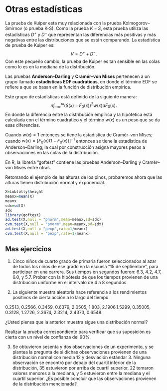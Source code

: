 # Otras estadísticas

La prueba de Kuiper esta muy relacionada con la prueba Kolmogorov–Smirnov (o prueba K-S). Como la prueba $K-S$, esta prueba utiliza las estadísticas $D^+$ y $D^-$ que representan las diferencias más positivas y más negativas entre las distribuciones que se están comparando. La estadística de prueba de Kuiper es:
$$V=D^+ + D^-.$$
Con este pequeño cambio, la prueba de Kuiper es tan sensible en las colas como lo es en la mediana de la distribución.

Las pruebas **Anderson–Darling** y **Cramér–von Mises** pertenecen a un grupo llamado **estadísticas EDF cuadráticas**, en donde el término EDF se refiere a que se basan en la función de distribución empírica. 

Este grupo de estadísticas está definido de la siguiente manera:
$$n\int_{-\infty}^{\infty}(S(x)-F_0(x))^2w(x)dF_0(x).$$
En donde la diferencia entre la distribución empírica y la hipótetica está calculada con el término cuadrático y el término $w(x)$ es un peso que se da esas diferencias.

Cuando $w(x)=1$ entonces se tiene la estadística de Cramér–von Mises; cuando $w(x)=[F_0(x)(1-F_0(x))]^{-1}$ entonces se tiene la estadística de Anderson–Darling, la cual por construcción asigna mayores pesos a observaciones en las colas de la distribución.

En R, la libreria "goftest" contiene las pruebas Anderson–Darling y Cramér–von Mises entre otras.

Retomando el ejemplo de las alturas de los pinos, probaremos ahora que las alturas tienen distribución normal y exponencial.

```r
X=Loblolly$height
meanx=mean(X)
meanx
sdx=sd(X)
sdx
library(goftest)
ad.test(X,null = "pnorm",mean=meanx,sd=sdx)
cvm.test(X,null = "pnorm",mean=meanx,sd=sdx)
ad.test(X,null = "pexp",rate=1/meanx)
cvm.test(X,null = "pexp",rate=1/meanx)

```

## Mas ejercicios

1. Cinco niños de cuarto grado de primaria fueron seleccionados al azar de todos los niños de ese grado en la escuela "15 de septiembre", para participar en una carrera. Sus tiempos en segundos fueron: 6.3, 4.2, 4.7, 6.0, y 5.7. Probar con  la hipótesis de que los tiempos provienen de una distribución uniforme en el intervalo de 4 a 8 segundos. 

2. La siguiente muestra aleatoria hace referencia a los rendimientos positivos de cierta acción a lo largo del tiempo. 


0.2513, 0.2566, 0.3459, 0.6379, 2.0505, 1.803, 2.1906,1.5299, 
0.35005, 0.3128, 1.2726, 2.3674, 2.3214, 2.4373, 0.6548. 


¿Usted piensa que la anterior muestra sigue una distribución normal?

Realizar la prueba correspondiente para verificar que su suposición es cierta con un nivel de confianza del $90\%$. 

3. Se obtuvieron sesenta y dos observaciones de un experimento, y se plantea la pregunta de si dichas observaciones provienen de una distribución normal con media 12 y desviación estándar 3. Ninguna observación se encontró por debajo del cuartil inferior de la distribución, 35 estuvieron por arriba de cuartil superior, 22 tomaron valores menores a la mediana, y 5 estuvieron entre la mediana y el cuartil superior. ¿Es posible concluir que las observaciones provienen de la distribución mencionada?

